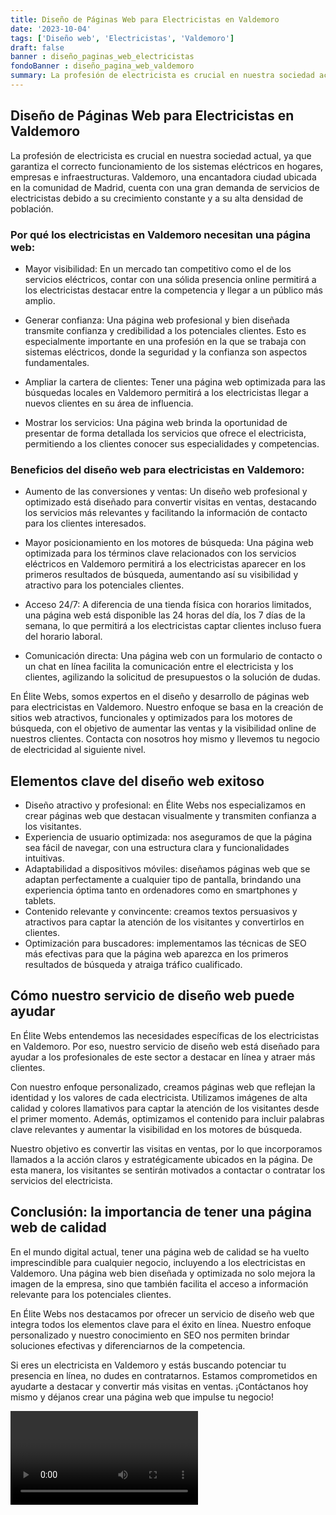 ```yaml
---
title: Diseño de Páginas Web para Electricistas en Valdemoro
date: '2023-10-04'
tags: ['Diseño web', 'Electricistas', 'Valdemoro']
draft: false
banner : diseño_paginas_web_electricistas
fondoBanner : diseño_pagina_web_valdemoro
summary: La profesión de electricista es crucial en nuestra sociedad actual, ya que garantiza el correcto funcionamiento de los sistemas eléctricos en hogares, empresas e infraestructuras. Valdemoro, una encantadora ciudad ubicada en la comunidad de Madrid, cuenta con una gran demanda de servicios de electricistas debido a su crecimiento constante y a su alta densidad de población. 
---
```


## Diseño de Páginas Web para Electricistas en Valdemoro

La profesión de electricista es crucial en nuestra sociedad actual, ya que garantiza el correcto funcionamiento de los sistemas eléctricos en hogares, empresas e infraestructuras. Valdemoro, una encantadora ciudad ubicada en la comunidad de Madrid, cuenta con una gran demanda de servicios de electricistas debido a su crecimiento constante y a su alta densidad de población. 

### Por qué los electricistas en Valdemoro necesitan una página web:

- Mayor visibilidad: En un mercado tan competitivo como el de los servicios eléctricos, contar con una sólida presencia online permitirá a los electricistas destacar entre la competencia y llegar a un público más amplio.

- Generar confianza: Una página web profesional y bien diseñada transmite confianza y credibilidad a los potenciales clientes. Esto es especialmente importante en una profesión en la que se trabaja con sistemas eléctricos, donde la seguridad y la confianza son aspectos fundamentales.

- Ampliar la cartera de clientes: Tener una página web optimizada para las búsquedas locales en Valdemoro permitirá a los electricistas llegar a nuevos clientes en su área de influencia.

- Mostrar los servicios: Una página web brinda la oportunidad de presentar de forma detallada los servicios que ofrece el electricista, permitiendo a los clientes conocer sus especialidades y competencias.

### Beneficios del diseño web para electricistas en Valdemoro:

- Aumento de las conversiones y ventas: Un diseño web profesional y optimizado está diseñado para convertir visitas en ventas, destacando los servicios más relevantes y facilitando la información de contacto para los clientes interesados.

- Mayor posicionamiento en los motores de búsqueda: Una página web optimizada para los términos clave relacionados con los servicios eléctricos en Valdemoro permitirá a los electricistas aparecer en los primeros resultados de búsqueda, aumentando así su visibilidad y atractivo para los potenciales clientes.

- Acceso 24/7: A diferencia de una tienda física con horarios limitados, una página web está disponible las 24 horas del día, los 7 días de la semana, lo que permitirá a los electricistas captar clientes incluso fuera del horario laboral.

- Comunicación directa: Una página web con un formulario de contacto o un chat en línea facilita la comunicación entre el electricista y los clientes, agilizando la solicitud de presupuestos o la solución de dudas.

En Élite Webs, somos expertos en el diseño y desarrollo de páginas web para electricistas en Valdemoro. Nuestro enfoque se basa en la creación de sitios web atractivos, funcionales y optimizados para los motores de búsqueda, con el objetivo de aumentar las ventas y la visibilidad online de nuestros clientes. Contacta con nosotros hoy mismo y llevemos tu negocio de electricidad al siguiente nivel.

<GifSeo />

<Cta />

## Elementos clave del diseño web exitoso

- Diseño atractivo y profesional: en Élite Webs nos especializamos en crear páginas web que destacan visualmente y transmiten confianza a los visitantes.
- Experiencia de usuario optimizada: nos aseguramos de que la página sea fácil de navegar, con una estructura clara y funcionalidades intuitivas.
- Adaptabilidad a dispositivos móviles: diseñamos páginas web que se adaptan perfectamente a cualquier tipo de pantalla, brindando una experiencia óptima tanto en ordenadores como en smartphones y tablets.
- Contenido relevante y convincente: creamos textos persuasivos y atractivos para captar la atención de los visitantes y convertirlos en clientes.
- Optimización para buscadores: implementamos las técnicas de SEO más efectivas para que la página web aparezca en los primeros resultados de búsqueda y atraiga tráfico cualificado.

## Cómo nuestro servicio de diseño web puede ayudar

En Élite Webs entendemos las necesidades específicas de los electricistas en Valdemoro. Por eso, nuestro servicio de diseño web está diseñado para ayudar a los profesionales de este sector a destacar en línea y atraer más clientes.

Con nuestro enfoque personalizado, creamos páginas web que reflejan la identidad y los valores de cada electricista. Utilizamos imágenes de alta calidad y colores llamativos para captar la atención de los visitantes desde el primer momento. Además, optimizamos el contenido para incluir palabras clave relevantes y aumentar la visibilidad en los motores de búsqueda.

Nuestro objetivo es convertir las visitas en ventas, por lo que incorporamos llamados a la acción claros y estratégicamente ubicados en la página. De esta manera, los visitantes se sentirán motivados a contactar o contratar los servicios del electricista.

## Conclusión: la importancia de tener una página web de calidad

En el mundo digital actual, tener una página web de calidad se ha vuelto imprescindible para cualquier negocio, incluyendo a los electricistas en Valdemoro. Una página web bien diseñada y optimizada no solo mejora la imagen de la empresa, sino que también facilita el acceso a información relevante para los potenciales clientes.

En Élite Webs nos destacamos por ofrecer un servicio de diseño web que integra todos los elementos clave para el éxito en línea. Nuestro enfoque personalizado y nuestro conocimiento en SEO nos permiten brindar soluciones efectivas y diferenciarnos de la competencia.

Si eres un electricista en Valdemoro y estás buscando potenciar tu presencia en línea, no dudes en contratarnos. Estamos comprometidos en ayudarte a destacar y convertir más visitas en ventas. ¡Contáctanos hoy mismo y déjanos crear una página web que impulse tu negocio!

<Video />

<CtaBot job='Electricistas' city='Valdemoro'/>

<Gmaps query='Valdemoro+españa+maps' />